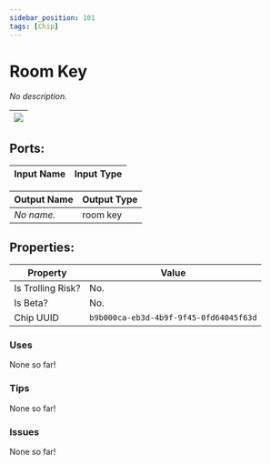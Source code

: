 ```yaml
---
sidebar_position: 101
tags: [Chip]
---
```


# Room Key


*No description.*

| ![](https://images-ext-2.discordapp.net/external/MPmIaQzlEPmgGWlgi-WxBBXt0Bjv_zWPkg1y1f_sy3s/https/www.recroomcircuits.com/image/circuit/absolute-value?width=206&height=108) |
|-----|

## Ports:

| Input Name | Input Type |
|-----------|-----------|

| Output Name | Output Type |
|-----------|-----------|
| *No name.* | room key |

## Properties:

| Property  | Value |
|-------------------|-----------|
| Is Trolling Risk? | No. |
| Is Beta? | No. |
| Chip UUID | `b9b000ca-eb3d-4b9f-9f45-0fd64045f63d` |

### Uses

None so far!

### Tips

None so far!

### Issues

None so far!